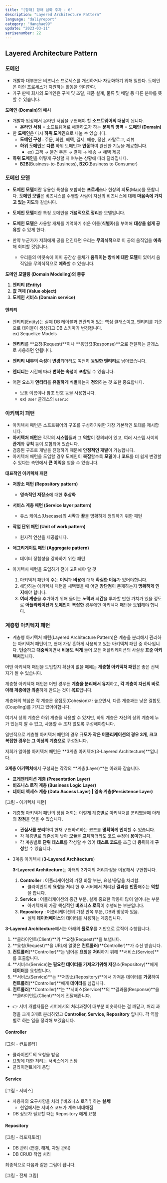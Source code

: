 ```yaml
---
title: "[항해] 항해 심화 주차 - 6"
description: "Layered Architecture Pattern"
language: "daliyreport"
category: "Hanghae99"
update: "2023-03-11"
serisenumber: 22
---
```


## Layered Architecture Pattern

### 도메인
- 개발자 대부분은 비즈니스 프로세스를 개선하거나 자동화하기 위해 일한다. 도메인은 이런 프로세스가 지원하는 활동을 의미한다.
- 가구 판매 회사의 도메인은 구매 및 조달, 제품 설계, 물류 및 배달 등 다른 분야를 뜻할 수 있습니다.

**도메인 (Domain)의 예시**

- 개발자 입장에서 온라인 서점을 구현해야 할 **소프트웨어의 대상**이 됩니다.
    - **온라인 서점** = 소프트웨어로 해결하고자 하는 **문제의 영역** = **도메인 (Domain)**
- 한 **도메인**은 다시 **하위 도메인**으로 나눌 수 있습니다.
    - **도메인 구성** : 주문, 회원, 혜택, 결제, 배송, 정산, 카탈로그, 리뷰
    - **하위 도메인**은 **다른** 하위 도메인과 **연동**하여 완전한 기능을 제공합니다.
        - ex) 고객 → 물건 주문 → 결제 → 배송 → 혜택 제공
- **하위 도메인**을 어떻게 구성할 지 여부는 상황에 따라 달라집니다.
    - **B2B**(Business-to-Business), **B2C**(Business to Consumer)

### 도메인 모델
- **도메인 모델**이란 유용한 특성을 포함하는 **프로세스**나 현상의 **지도**(Map)를 뜻합니다. **도메인 모델**은 비즈니스를 수행할 사람이 자신의 비즈니스에 대해 **마음속에 가지고 있는 지도**와 같습니다.

- **도메인 모델**이란 특정 도메인을 **개념적으로 정리**한 모델입니다.
- **도메인 모델**은 사용할 개체를 기억하기 쉬운 이름(**식별자**)을 부여해 **대상을 쉽게 공유**할 수 있게 한다.
- 만약 누군가가 저희에게 공을 던진다면 우리는 **무의식적**으로 이 공의 움직임을 **예측**해 회피할 것입니다.
    - 우리들의 머릿속에 이미 공간상 물체가 **움직이는 방식에 대한 모델**이 있어서 움직임을 무의식적으로 **예측**할 수 있습니다.

**도메인 모델링 (Domain Modeling)의 종류**

1. **엔티티 (Entity)**
2. **값 객체 (Value object)**
3. **도메인 서비스 (Domain service)**

#### 엔티티
- 엔티티(Entity)는 실제 DB 테이블과 연관되어 있는 핵심 클래스이고, 엔티티를 기준으로 테이블이 생성되고 DB 스키마가 변경됩니다.  
ex) Sequelize Models

- **엔티티**를 **요청(Request)**이나 **응답값(Response)**으로 전달하는 클래스로 사용하면 안됩니다.
- **엔티티** **내부의 속성**이 **변경**되더라도 여전히 **동일한 엔티티**로 남아있습니다.
- **엔티티**는 시간에 따라 **변하는 속성**이 **포함**될 수 있습니다.
- 어떤 요소가 **엔티티**를 **유일하게 식별**하는지 **정의**하는 것 또한 중요합니다.
    - 보통 이름이나 참조 번호 등을 사용합니다.
    - ex) `User` 클래스의 `userId`

### 아키텍처 패턴
- 아키텍처 패턴은 소프트웨어의 구조를 구성하기위한 가장 기본적인 토대를 제시합니다.
- **아키텍처 패턴**은 각각의 **시스템**들과 그 **역할**이 정의되어 있고, 여러 시스템 사이의 **관계**와 **규칙** 등이 포함되어 있습니다.
- 검증된 구조로 개발을 진행하기 때문에 **안정적인 개발**이 가능합니다.
- 아키텍처 패턴을 도입할 경우 도메인이 **복잡**할수록 **모델**이나 **코드**를 더 쉽게 변경할 수 있다는 측면에서 **큰 이익**을 얻을 수 있습니다.

**대표적인 아키텍처 패턴**

- **저장소 패턴 (Repository pattern)**
    - **영속적인 저장소**에 대한 **추상화**
- **서비스 계층 패턴 (Service layer pattern)**
    - 유스 케이스(Usecase)의 **시작**과 **끝**을 명확하게 정의하기 위한 패턴
- **작업 단위 패턴 (Unit of work pattern)**
    - 원자적 연산을 제공합니다.
- **애그리게이트 패턴 (Aggregate pattern)**
    - 데이터 정합성을 강화하기 위한 패턴

- 아키텍처 패턴을 도입하기 전에 고민해야 할 것
    1. 아키텍처 패턴이 주는 **이익**과 **비용**에 대해 **확실한 이유**가 있어야합니다.
    2. 해당하는 아키텍처 패턴을 채택했을 때 어떤 **장단점**이 존재하는지 **명확하게 인지**해야 합니다.
    3. **여러 계층**을 추가하기 위해 들이는 **노력**과 **시간**을 투자할 만한 가치가 있을 정도로 **어플리케이션**과 **도메인**이 **복잡한** 경우에만 아키텍처 패턴을 **도입**해야 합니다.

### 계층형 아키텍처 패턴
- 계층형 아키텍처 패턴(Layered Architecture Pattern)은 계층을 분리해서 관리하는 아키텍처 패턴이고, 현재 가장 흔하게 사용되고 있는 아키텍처 패턴 중 하나입니다.
**단순**하고 **대중적**이면서 **비용도 적게** 들어 모든 어플리케이션의 사실상 **표준 아키텍처**입니다.

어떤 아키텍처 패턴을 도입할지 확신이 없을 때에는 **계층형 아키텍처 패턴**은 좋은 선택지가 될 수 있습니다.

계층형 아키텍처 패턴은 어떤 경우든 **계층을 분리해서 유지**하고, **각 계층이 자신의 바로 아래 계층에만 의존**하게 만드는 것이 **목표**입니다.

계층화의 핵심은 각 계층은 응집도(Cohesion)가 높으면서, 다른 계층과는 낮은 결합도(Coupling)를 가지고 있어야합니다.

여기서 상위 계층은 하위 계층을 사용할 수 있지만, 하위 계층은 자신의 상위 계층에 누가 있는지 알 수 없고, 사용할 수 조차 없도록 구성해야합니다.

일반적으로 계층형 아키텍처 패턴의 경우 규**모가 작은 어플리케이션의 경우 3개**, **크고 복잡한 경우는 그 이상의 계층으**로 구성됩니다.

저희가 알아볼 아키텍처 패턴은 **3계층 아키텍처(3-Layered Architecture)**입니다.

**3계층 아키텍처**에서 구성되는 각각의 **계층(Layer)**는 아래와 같습니다.

- **프레젠테이션 계층 (Presentation Layer)**
- **비즈니스 로직 계층 (Business Logic Layer)**
- **데이터 엑세스 계층 (Data Access Layer) | 영속 계층(Persistence Layer)**

[그림 - 아키텍처 패턴]

- 계층형 아키텍처 패턴의 장점
  저희는 이렇게 계층별로 아키텍처를 분리했을때 아래의 **장점**을 얻을 수 있습니다.
  - **관심사를 분리**하여 현재 구현하려하는 **코드**를 **명확하게 인지**할 수 있습니다.
  - 각 계층별로 의존성이 낮아 **모듈**을 **교체**하더라도 코드 수정이 **용이**합니다.
  - 각 계층별로 **단위 테스트**를 작성할 수 있어 **테스트 코드**를 조금 더 **용이**하게 **구성**할 수 있습니다.

- 3계층 아키텍처 (**3-Layered Architecture**)
    
    **3-Layered Architecture**는 아래의 3가지의 처리과정을 이용해서 구현합니다.
    
    1. **Controller** : 어플리케이션의 가장 바깥 부분, 요청/응답을 처리함.
        - 클라이언트의 **요청**을 처리 한 후 서버에서 처리된 **결과**를 **반환**해주는 **역할**을 합니다.
    2. **Service** : 어플리케이션의 중간 부분, 실제 중요한 작동이 많이 일어나는 부분
        - 아키텍처의 가장 핵심적인 **비즈니스 로직**이 수행되는 부분입니다.
    3. **Repository** : 어플리케이션의 가장 안쪽 부분, DB와 맞닿아 있음.
        - 실제 **데이터베이스**의 데이터를 사용하는 계층입니다.

**3-Layered Architecture**에서는 아래의 **플로우**를 기반으로 로직이 수행됩니다.

1. **클라이언트(Client)**가 **요청(Request)**을 보냅니다.
2. **요청(Request)**을 URL에 알맞은 **컨트롤러**(**Controller)**가 수신 받습니다.
3. **컨트롤러**(**Controller)**는 넘어온 **요청**을 **처리**하기 위해 **서비스(Service)**를 호출합니다.
4. **서비스(Service)**는 필요한 **데이터**를 가져오기위해 저**장소(Repository)**에게 **데이터**를 요청합니다.
5. **서비스(Service)**는 **저장소(Repository)**에서 가져온 데이터를 **가공**하여 **컨트롤러**(**Controller)**에게 **데이터**를 넘깁니다.
6. **컨트롤러**(**Controller)**는 **서비스(Service)**의 **결과물(Response)**을 **클라이언트(Client)**에게 전달해줍니다.

- 👉 서버 개발자들은 서버에서의 처리과정이 대부분 비슷하다는 걸 깨닫고, 처리 과정을 크게 3개로 분리하였고 **Controller, Service, Repository** 입니다. 각 역할 별로 하는 일을 정리해 보겠습니다.

#### Controller

[그림 - 컨트롤러]

- 클라이언트의 요청을 받음
- 요청에 대한 처리는 서비스에게 전담
- 클라이언트에게 응답

#### Service

[그림 - 서비스]

- 사용자의 요구사항을 처리 ('비즈니스 로직') 하는 **실세!**
    - 현업에서는 서비스 코드가 계속 비대해짐
- DB 정보가 필요할 때는 Repository 에게 요청

#### Repository

[그림 - 리포지토리]

- DB 관리 (연결, 해제, 자원 관리)
- DB CRUD 작업 처리

최종적으로 다음과 같은 그림이 됩니다.

[그림 - 전체 그림]